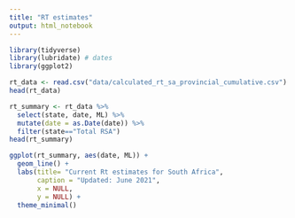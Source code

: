 ```yaml
---
title: "RT estimates"
output: html_notebook
---
```

```r
library(tidyverse)
library(lubridate) # dates
library(ggplot2)
```

```r
rt_data <- read.csv("data/calculated_rt_sa_provincial_cumulative.csv")
head(rt_data)
```

```r
rt_summary <- rt_data %>%
  select(state, date, ML) %>%
  mutate(date = as.Date(date)) %>%
  filter(state=="Total RSA")
head(rt_summary)
```

```r
ggplot(rt_summary, aes(date, ML)) + 
  geom_line() +
  labs(title= "Current Rt estimates for South Africa",
       caption = "Updated: June 2021",
       x = NULL,
       y = NULL) +
  theme_minimal()
```